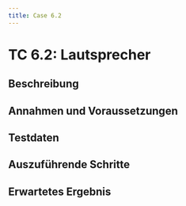 ```yaml
---
title: Case 6.2
---
```




# TC 6.2: Lautsprecher

## Beschreibung


## Annahmen und Voraussetzungen


## Testdaten


## Auszuführende Schritte


## Erwartetes Ergebnis